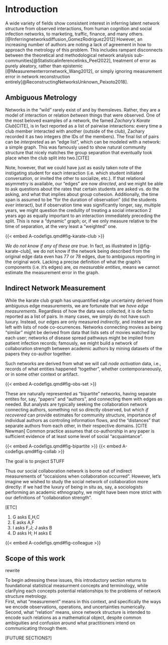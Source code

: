 # Introduction

A wide variety of fields show consistent interest in inferring latent network structure from observed interactions, from human cognition and social infection networks, to marketing, traffic, finance, and many others. [@Inferringnetworksdiffusion_GomezRodriguez2012]
However, an increasing number of authors are noting a lack of agreement in how to approach the metrology of this problem. 
This includes rampant disconnects between the theoretical and methodological network analysis sub-communities[@Statisticalinferencelinks_Peel2022], treatment of error as purely aleatory, rather than epistemic [@Measurementerrornetwork_Wang2012], or simply ignoring measurement error in network reconstruction entirely[@ReconstructingNetworksUnknown_Peixoto2018].

## Ambiguous Metrology
Networks in the "wild" rarely exist of and by themsleves. 
Rather, they are a model of interaction or relation _between_ things that were observed.
One of the most beloved examples of a network, the famed _Zachary's Karate Club_[CITE], is in fact reported as a list of pairwise interactions: every time a club member interacted with another (outside of the club), Zachary recorded it as two integers (the IDs of the members).
The final list of pairs can be _interpreted_ as an "edge list", which can be modeled with a network: a simple graph.
This was famously used to show natural community structure that nicely matches the group separation that eventually took place when the club split into two.[CITE]

Note, however, that we could have just as easily taken note of the instigating student for each interaction (i.e. which student initiated conversation, or invited the other to socialize, etc.).
If that relational asymmetry is available, our "edges" are now _directed_, and we might be able to ask questions about the rates that certain students are asked vs. do the asking, and what that implies about group cohesion.
Additionally, the time span is assumed to be "for the duration of observation" (did the students _ever_ interact), but if observation time was significantly longer, say, multiple years, we might question the credulity of treating a social interaction 2 years ago as equally important to an interaction immediately preceding the split.
This is now a "dynamic" graph; or, if we only measure relative to the time of separation, at the very least a "weighted" one.  

{{< embed A-codefigs.qmd#fig-karate-club >}}


_We do not know if any of these are true_.
In fact, as illustrated in [@fig-karate-club],  we do not know if the network being described from the original edge data even has 77 or 78 edges, due to ambiguous reporting in the original work.
Lacking a precise definition of what the graph's components (i.e. it's edges) are, _as measurable entities_, means we cannot estimate the measurement error in the graph.  


## Indirect Network Measurement

While the karate club graph has unquantified edge uncertainty derived from ambiguous edge measurements, we are fortunate that we _have edge measurements_.
Regardless of how the data was collected, it is de facto reported as a list of pairs.
In many cases, we simply do not have such luxury.
Instead, our edges are only measured _indirectly_, and instead we are left with lists of node co-ocurrences.
Networks connecting movies as being "similar" might be derived from data that lists sets of movies watched by each user;
networks of disease spread pathways might be implied from patient infection records;
famously, we might build a network of collaboration strength between academic authors by mining datasets of the papers they co-author together. 

Such networks are derived from what we will call _node activation_ data, i.e., records of what entities happened "together", whether contemporaneously, or in some other context or artifact.

{{< embed A-codefigs.qmd#fig-obs-set >}}

These are naturally represented as "bipartite" networks, having separate entites for, say, "papers" and "authors", and connecting them with edges as needed.
But analysts are typically seeking the collaboration network connecting authors, something not so directly observed, but which _if recovered_ can provide estimates for community structure, importance of individual authors as controling information flows, and the "distances" that separate authors from each other, in their respective domains. [CITE Newman]
Common practice assumes that co-authorship in any paper is sufficient evidence of at least some level of social "acquaintance". 

:::{#fig-collab-projection layout="[[1,1]]"}

{{< embed A-codefigs.qmd#fig-bipartite  >}}
{{< embed A-codefigs.qmd#fig-collab  >}}

The goal is to project STUFF 
:::

Thus our social collaboration network is borne out of indirect measurements of "occaisions when collaboration occurred".
However, let's imagine we wished to study the social network of collaboration more directly: if we had the luxury of being in situ as, say, a sociologists performing an academic ethnography, we might have been more strict with our definitions of "collaboration strength". 

[ETC]


:::: {#fig-colleague-groundtruth layout="[[1,1]]" layout-valign='center'}

1. G asks E,H,C
2. E asks A,F
3. I asks F,J; J asks B
4. D asks H; H asks E

{{< embed A-codefigs.qmd#fig-colleague >}}

::::

## Scope of this work 

rewrite

To begin adressing these issues, this introductory section returns to foundational statistical measurment concepts and terminology, while clarifying each concepts potential relationships to the problems of network structure metrology.  
First, what "measurement" means in this context, and specifically the ways we encode observations, operations, and uncertainties numerically.
Second, what "relation" means, since network structure is intended to encode such relations as a mathematical object, despite common ambiguities and confusion around what practitioners intend on communicating through them. 

[FUTURE SECTIONS?]

